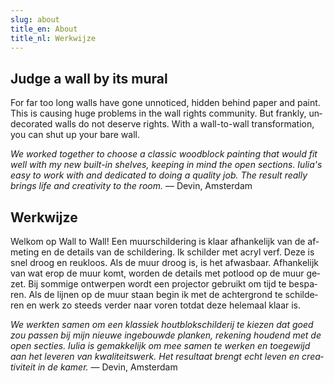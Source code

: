 ```yaml
---
slug: about
title_en: About
title_nl: Werkwijze
---
```

<div lang="en">

## Judge a wall by its mural

For far too long walls have gone unnoticed, hidden behind paper and paint. This is causing huge problems in the wall rights community. But frankly, undecorated walls do not deserve rights. With a wall-to-wall transformation, you can shut up your bare wall.

*We worked together to choose a classic woodblock painting that would fit well with my new built-in shelves, keeping in mind the open sections. Iulia's easy to work with and dedicated to doing a quality job. The result really brings life and creativity to the room.* — Devin, Amsterdam

</div>

<div lang="nl">

## Werkwijze
Welkom op Wall to Wall!
Een muurschildering is klaar afhankelijk van de afmeting en de details van de schildering. Ik schilder met acryl verf. Deze is snel droog en reukloos. Als de muur droog is, is het afwasbaar. Afhankelijk van wat erop de muur komt, worden de details met potlood op de muur gezet. Bij sommige ontwerpen wordt een projector gebruikt om tijd te besparen. Als de lijnen op de muur staan begin ik met de achtergrond te schilderen en werk zo steeds verder naar voren totdat deze helemaal klaar is.

*We werkten samen om een klassiek houtblokschilderij te kiezen dat goed zou passen bij mijn nieuwe ingebouwde planken, rekening houdend met de open secties. Iulia is gemakkelijk om mee samen te werken en toegewijd aan het leveren van kwaliteitswerk. Het resultaat brengt echt leven en creativiteit in de kamer.* — Devin, Amsterdam

</div>

